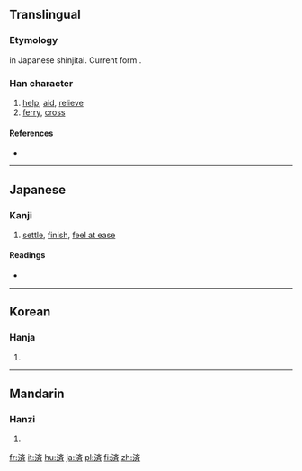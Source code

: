 {{also|濟|济}}
==Translingual==
{{ja-forms|済|[[济]]|[[濟]]}}
===Etymology===
{{Han simp|濟|f=齊|t=斉}} in Japanese shinjitai. Current form {{Han compound|水|斉|alt1=氵}}.

===Han character===
{{Han char|rn=85|rad=水|as=08|sn=11|four=|canj=水卜大中 (EYKL), X水卜大中 (XEYKL)}}

# [[help]], [[aid]], [[relieve]]
# [[ferry]], [[cross]]

====References====
* {{Han ref|kx=0633.371|dkj=17749|hdz=31659.020|uh=6E08|ud=28168}}

----

==Japanese==

===Kanji===
{{ja-kanji|grade=6|rs=水08}}

# [[settle]], [[finish]], [[feel at ease]]
====Readings====
* {{ja-readings|on=[[さい]] (sai), [[せい]] (sei)|kun=[[すむ]] (sumu), [[わたる]] (wataru), [[すくう]] (sukuu)}}

----

==Korean==

===Hanja===
{{ko-hanja|hangeul=[[제]]|eumhun=|rv=je|mr=che|y=cey}}

# {{defn|lang=ko|sort=水08}}

----

==Mandarin==

===Hanzi===
{{cmn-hanzi|pin=[[jì]] ([[ji4]])|wg=chi<sup>4</sup>}}

# {{defn|lang=cmn|sort=水08}}

[[fr:済]]
[[it:済]]
[[hu:済]]
[[ja:済]]
[[pl:済]]
[[fi:済]]
[[zh:済]]